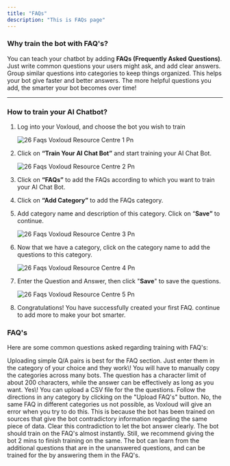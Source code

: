 ```yaml
---
title: "FAQs"
description: "This is FAQs page"
---
```


### **Why train the bot with FAQ's?**

You can teach your chatbot by adding **FAQs (Frequently Asked Questions)**. Just write common questions your users might ask, and add clear answers. Group similar questions into categories to keep things organized. This helps your bot give faster and better answers. The more helpful questions you add, the smarter your bot becomes over time\!

---

### **How to train your AI Chatbot?**

1. Log into your  Voxloud, and choose the bot you wish to train

   ![26 Faqs  Voxloud Resource Centre 1 Pn](/images/how-botpenguin-works/faqs/26.faqs__Voxloud_resource_centre-1.png)
2. Click on **“Train Your AI Chat Bot”** and start training your AI Chat Bot.

   ![26 Faqs  Voxloud Resource Centre 2 Pn](/images/how-botpenguin-works/faqs/26.faqs__Voxloud_resource_centre-2.png)
3. Click on **“FAQs”** to add the FAQs according to which you want to train your AI Chat Bot.
4. Click on **“Add Category”** to add the FAQs category.
5. Add category name and description of this category. Click on “**Save”** to continue.

   ![26 Faqs  Voxloud Resource Centre 3 Pn](/images/how-botpenguin-works/faqs/26.faqs__Voxloud_resource_centre-3.png)
6. Now that we have a category, click on the category name to add the questions to this category.

   ![26 Faqs  Voxloud Resource Centre 4 Pn](/images/how-botpenguin-works/faqs/26.faqs__Voxloud_resource_centre-4.png)
7. Enter the Question and Answer, then click "**Save**" to save the questions.

   ![26 Faqs  Voxloud Resource Centre 5 Pn](/images/how-botpenguin-works/faqs/26.faqs__Voxloud_resource_centre-5.png)
8. Congratulations\! You have successfully created your first FAQ. continue to add more to make your bot smarter.

### **FAQ's**

Here are some common questions asked regarding training with FAQ's:

<AccordionGroup>
  <Accordion title="Where should I upload simple Q&A pairs?">
    Uploading simple Q/A pairs is best for the FAQ section. Just enter them in the category of your choice and they work\!
  </Accordion>
  <Accordion title="Can I duplicate the FAQ categories across different bots, or do I need to recreate them manually?">
    You will have to manually copy the categories across many bots.
  </Accordion>
  <Accordion title="Is there a character limit on FAQs?">
    The question has a character limit of about 200 characters, while the answer can be effectively as long as you want.
  </Accordion>
  <Accordion title="Are there other ways to upload FAQs?">
    Yes\! You can upload a CSV file for the the questions. Follow the directions in any category by clicking on the "Upload FAQ's" button.
  </Accordion>
  <Accordion title="Can I upload duplicate FAQ in multiple categories?">
    No, the same FAQ in different categories us not possible, as  Voxloud will give an error when you try to do this.
  </Accordion>
  <Accordion title="Why is the bot saying contradictory information?">
    This is because the bot has been trained on sources that give the bot contradictory information regarding the same piece of data. Clear this contradiction to let the bot answer clearly.
  </Accordion>
  <Accordion title="How long does it take for the bot to train on FAQs?">
    The bot should train on the FAQ's almost instantly. Still, we recommend giving the bot 2 mins to finish training on the same.
  </Accordion>
  <Accordion title="Does the bot learn from actual conversation in addition to FAQs?">
    The bot can learn from the additional questions that are in the unanswered questions, and can be trained for the by answering them in the FAQ's.
  </Accordion>
</AccordionGroup>

 